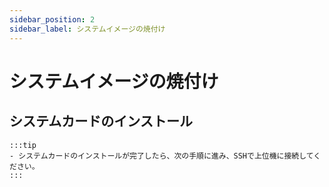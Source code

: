 ```yaml
---
sidebar_position: 2
sidebar_label: システムイメージの焼付け
---
```




# システムイメージの焼付け


<FASTFASLH />

## システムカードのインストール

<Tabs>
    <TabItem value="usb" label="M2WEをC5に取り付ける図解" default>
        <ImageView image={require('@site/docs/ProductDoc/MainBoard/fly-c/fly-c5/img/m2we.webp').default} size="30%" align="center" />
    </TabItem>
    <TabItem value="can" label="TFカードをC5に取り付ける図解">
        <ImageView image={require('@site/docs/ProductDoc/MainBoard/fly-c/fly-c5/img/tf.webp').default} size="30%" align="center" />
    </TabItem>
</Tabs>


    :::tip
    - システムカードのインストールが完了したら、次の手順に進み、SSHで上位機に接続してください。
    :::
